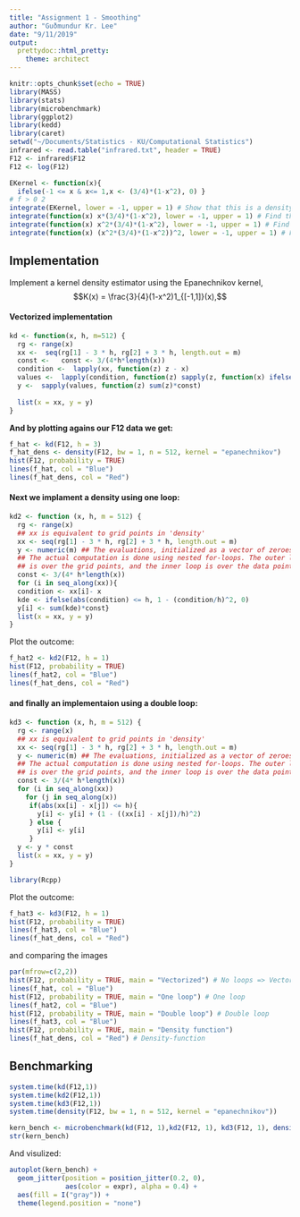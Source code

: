```yaml
---
title: "Assignment 1 - Smoothing"
author: "Guðmundur Kr. Lee"
date: "9/11/2019"
output:
  prettydoc::html_pretty:
    theme: architect
---
```


```r
knitr::opts_chunk$set(echo = TRUE)
library(MASS)
library(stats)
library(microbenchmark)
library(ggplot2)
library(kedd)
library(caret)
setwd("~/Documents/Statistics - KU/Computational Statistics")
infrared <- read.table("infrared.txt", header = TRUE)
F12 <- infrared$F12
F12 <- log(F12)
```

```r
EKernel <- function(x){
  ifelse(-1 <= x & x<= 1,x <- (3/4)*(1-x^2), 0) }
# f > 0 2
integrate(EKernel, lower = -1, upper = 1) # Show that this is a density
integrate(function(x) x*(3/4)*(1-x^2), lower = -1, upper = 1) # Find the mean, E[...]
integrate(function(x) x^2*(3/4)*(1-x^2), lower = -1, upper = 1) # Find the Var
integrate(function(x) (x^2*(3/4)*(1-x^2))^2, lower = -1, upper = 1) # Find the L-2 norm
```

## Implementation

Implement a kernel density estimator using the Epanechnikov kernel, 
$$K(x) = \frac{3}{4}(1-x^2)1_{[-1,1]}(x),$$

#### Vectorized implementation
```r
kd <- function(x, h, m=512) {
  rg <- range(x)
  xx <-  seq(rg[1] - 3 * h, rg[2] + 3 * h, length.out = m)
  const <-   const <- 3/(4*h*length(x))
  condition <-  lapply(xx, function(z) z - x)
  values <-  lapply(condition, function(z) sapply(z, function(x) ifelse(abs(x) <= h, 1 - (x/h)^2, 0  ) ) )
  y <-  sapply(values, function(z) sum(z)*const)
  
  list(x = xx, y = y)
}
```

**And by plotting agains our F12 data we get:**

```r
f_hat <- kd(F12, h = 3)
f_hat_dens <- density(F12, bw = 1, n = 512, kernel = "epanechnikov")
hist(F12, probability = TRUE)
lines(f_hat, col = "Blue")
lines(f_hat_dens, col = "Red")
```

#### Next we implament a density using one loop:

```r
kd2 <- function (x, h, m = 512) {
  rg <- range(x)
  ## xx is equivalent to grid points in 'density'
  xx <- seq(rg[1] - 3 * h, rg[2] + 3 * h, length.out = m)
  y <- numeric(m) ## The evaluations, initialized as a vector of zeroes
  ## The actual computation is done using nested for-loops. The outer loop
  ## is over the grid points, and the inner loop is over the data points.
  const <- 3/(4* h*length(x))
  for (i in seq_along(xx)){
  condition <- xx[i]- x
  kde <- ifelse(abs(condition) <= h, 1 - (condition/h)^2, 0)
  y[i] <- sum(kde)*const}
  list(x = xx, y = y)
}
```

Plot the outcome:

```r
f_hat2 <- kd2(F12, h = 1)
hist(F12, probability = TRUE)
lines(f_hat2, col = "Blue")
lines(f_hat_dens, col = "Red")
```

#### and finally an implementaion using a double loop:

```r
kd3 <- function (x, h, m = 512) {
  rg <- range(x)
  ## xx is equivalent to grid points in 'density'
  xx <- seq(rg[1] - 3 * h, rg[2] + 3 * h, length.out = m)
  y <- numeric(m) ## The evaluations, initialized as a vector of zeroes
  ## The actual computation is done using nested for-loops. The outer loop
  ## is over the grid points, and the inner loop is over the data points.
  const <- 3/(4* h*length(x))
  for (i in seq_along(xx))
    for (j in seq_along(x))
     if(abs(xx[i] - x[j]) <= h){
       y[i] <- y[i] + (1 - ((xx[i] - x[j])/h)^2)
     } else {
       y[i] <- y[i]
     }
  y <- y * const 
  list(x = xx, y = y)
}
```

```r
library(Rcpp)
```

Plot the outcome:

```r
f_hat3 <- kd3(F12, h = 1)
hist(F12, probability = TRUE)
lines(f_hat3, col = "Blue")
lines(f_hat_dens, col = "Red")
```

and comparing the images

```r
par(mfrow=c(2,2))
hist(F12, probability = TRUE, main = "Vectorized") # No loops => Vectorized
lines(f_hat, col = "Blue")
hist(F12, probability = TRUE, main = "One loop") # One loop
lines(f_hat2, col = "Blue")
hist(F12, probability = TRUE, main = "Double loop") # Double loop
lines(f_hat3, col = "Blue")
hist(F12, probability = TRUE, main = "Density function")
lines(f_hat_dens, col = "Red") # Density-function
```

## Benchmarking

```r
system.time(kd(F12,1))
system.time(kd2(F12,1))
system.time(kd3(F12,1))
system.time(density(F12, bw = 1, n = 512, kernel = "epanechnikov"))
```



```r
kern_bench <- microbenchmark(kd(F12, 1),kd2(F12, 1), kd3(F12, 1), density(F12, bw = 1, n = 512, kernel = "epanechnikov"))
str(kern_bench)
```

And visulized:

```r
autoplot(kern_bench) + 
  geom_jitter(position = position_jitter(0.2, 0), 
              aes(color = expr), alpha = 0.4) + 
  aes(fill = I("gray")) + 
  theme(legend.position = "none")
```

